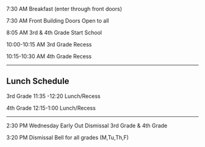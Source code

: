 7:30 AM                  Breakfast (enter through front doors)

7:30 AM                  Front Building Doors Open to all

8:05 AM                  3rd & 4th Grade Start School

10:00-10:15 AM  3rd Grade Recess

10:15-10:30 AM   4th Grade Recess

---
## Lunch Schedule                                 

3rd Grade     11:35 -12:20 Lunch/Recess

4th Grade     12:15-1:00 Lunch/Recess

--- 

2:30 PM               Wednesday Early Out Dismissal 3rd Grade & 4th Grade

3:20 PM              Dismissal Bell for all grades (M,Tu,Th,F)